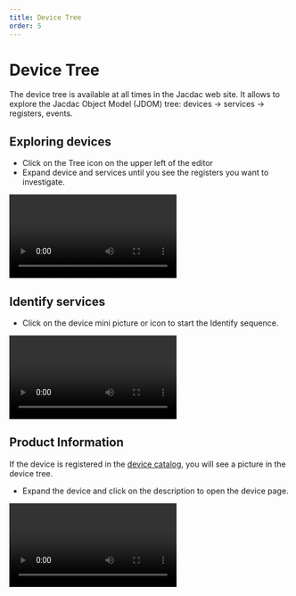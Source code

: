 ```yaml
---
title: Device Tree
order: 5
---
```


# Device Tree

The device tree is available at all times in the Jacdac web site. It allows to explore the Jacdac Object Model (JDOM) tree: devices -> services -> registers, events.

## Exploring devices

-   Click on the Tree icon on the upper left of the editor
-   Expand device and services until you see the registers you want to investigate.

<Video
    label="Opens the device tree"
    src="registers"
/>

## Identify services

-   Click on the device mini picture or icon to start the Identify sequence.

<Video
    label="Shows how to trigger the identify sequence"
    src="identify"
    preload="metadata"
/>

## Product Information

If the device is registered in the [device catalog](/devices), you will see a picture in the device tree.

-   Expand the device and click on the description to open the device page.

<Video
    label="Shows how to trigger the identify sequence"
    src="productinfo"
    preload="metadata"
/>
